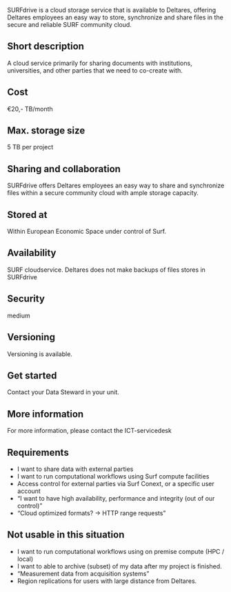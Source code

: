 SURFdrive is a cloud storage service that is available to Deltares, offering Deltares employees an easy way to store, synchronize and share files in the secure and reliable SURF community cloud.  

## Short description 

A cloud service primarily for sharing documents with institutions, universities, and other parties that we need to co-create with. 

## Cost 

€20,- TB/month 

## Max. storage size 

5 TB per project 

## Sharing and collaboration 

SURFdrive offers Deltares employees an easy way to share and synchronize files within a secure community cloud with ample storage capacity. 

## Stored at 

Within European Economic Space under control of Surf. 

## Availability 

SURF cloudservice. Deltares does not make backups of files stores in SURFdrive 

## Security 

medium 

## Versioning 

Versioning is available. 

## Get started 

Contact your Data Steward in your unit. 

## More information 

For more information, please contact the ICT-servicedesk 

## Requirements 

- I want to share data with external parties 
- I want to run computational workflows using Surf compute facilities 
- Access control for external parties via Surf Conext, or a specific user account 
- “I want to have high availability, performance and integrity (out of our control)” 
- “Cloud optimized formats? -> HTTP range requests” 

## Not usable in this situation 

- I want to run computational workflows using on premise compute (HPC / local) 
- I want to able to archive (subset) of my data after my project is finished. 
- “Measurement data from acquisition systems” 
- Region replications for users with large distance from Deltares. 